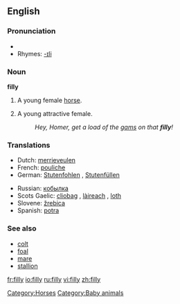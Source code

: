 ==English==

===Pronunciation===
*{{audio|en-us-filly.ogg|Audio (US)}}
*Rhymes: [[Rhymes:English:-ɪli|-ɪli]]

===Noun===
'''filly'''

#A young female [[horse]].
#{{obsolete}} A young attractive female.
#:''Hey, Homer, get a load of the [[gams]] on that '''filly'''!''

===Translations===
{{top}}
*Dutch: [[merrieveulen]] {{n}}
*French: [[pouliche]] {{f}}
*German: [[Stutenfohlen]] {{n}}, [[Stutenfüllen]] {{n}}
{{mid}}
*Russian: [[кобылка]] {{f}}
*Scots Gaelic: [[cliobag]] {{f}}, [[làireach]] {{f}}, [[loth]] {{f}}
*Slovene: [[žrebica]] {{f}}
*Spanish: [[potra]] {{f}}
{{bottom}}

===See also===
*[[colt]]
*[[foal]]
*[[mare]]
*[[stallion]]

[[Category:Horses]]
[[Category:Baby animals]]

[[fr:filly]]
[[io:filly]]
[[ru:filly]]
[[vi:filly]]
[[zh:filly]]